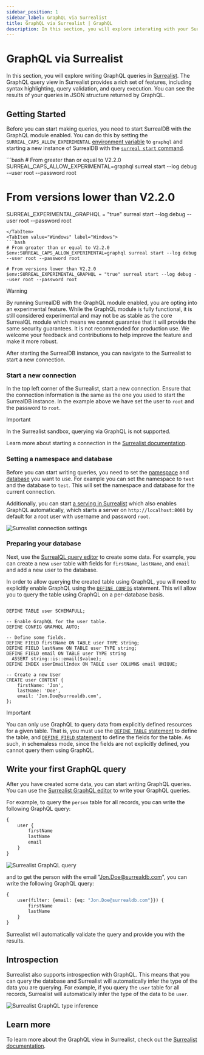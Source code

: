 ```yaml
---
sidebar_position: 1
sidebar_label: GraphQL via Surrealist
title: GraphQL via Surrealist | GraphQL
description: In this section, you will explore interating with your SurrealDB instance using GraphQL queries using Surrealist, the official query editor for SurrealDB. Surrealist is a powerful tool that allows you to write, execute, and visualize GraphQL queries in real-time.
---
```





# GraphQL via Surrealist

In this section, you will explore writing GraphQL queries in [Surrealist](https://surrealist.app/query). The GraphQL query view in Surrealist provides a rich set of features, including syntax highlighting, query validation, and query execution. You can see the results of your queries in JSON structure returned by GraphQL.

## Getting Started

Before you can start making queries, you need to start SurrealDB with the GraphQL module enabled. You can do this by setting the `SURREAL_CAPS_ALLOW_EXPERIMENTAL` [environment variable](/docs/surrealdb/cli/env) to `graphql` and starting a new instance of SurrealDB with the [`surreal start` command](/docs/surrealdb/cli/start).

<Tabs groupId="start-surreal">
<TabItem value="macOS" label="MacOS">
```bash
# From greater than or equal to V2.2.0
SURREAL_CAPS_ALLOW_EXPERIMENTAL=graphql surreal start --log debug --user root --password root

# From versions lower than V2.2.0
SURREAL_EXPERIMENTAL_GRAPHQL = "true" surreal start --log debug --user root --password root
```
</TabItem>
<TabItem value="Windows" label="Windows">
```bash
# From greater than or equal to V2.2.0
$env:SURREAL_CAPS_ALLOW_EXPERIMENTAL=graphql surreal start --log debug --user root --password root

# From versions lower than V2.2.0
$env:SURREAL_EXPERIMENTAL_GRAPHQL = "true" surreal start --log debug --user root --password root
```
</TabItem>
</Tabs>

> [!WARNING]
> By running SurrealDB with the GraphQL module enabled, you are opting into an experimental feature. While the GraphQL module is fully functional, it is still considered experimental and may not be as stable as the core SurrealQL module which means we cannot guarantee that it will provide the same security guarantees. It is not recommended for production use. We welcome your feedback and contributions to help improve the feature and make it more robust.

After starting the SurrealDB instance, you can navigate to the Surrealist to start a new connection.

### Start a new connection

In the top left corner of the Surrealist, start a new connection. Ensure that the connection information is the same as the one you used to start the SurrealDB instance. In the example above we have set the user to `root` and the password to `root`.

> [!IMPORTANT]
> In the Surrealist sandbox, querying via GraphQL is not supported.


Learn more about starting a connection in the [Surrealist documentation](/docs/surrealist/getting-started).

### Setting a namespace and database

Before you can start writing queries, you need to set the [namespace](/docs/surrealdb/introduction/concepts/namespace) and [database](/docs/surrealdb/introduction/concepts/database) you want to use. For example you can set the namespace to `test` and the database to `test`. This will set the namespace and database for the current connection.

Additionally, you can start [a serving in Surrealist](/docs/surrealist/concepts/local-database-serving) which also enables GraphQL automatically, which starts a server on `http://localhost:8000` by default for a root user with username and password `root`.

<Image
  alt="Surrealist connection settings"
  src={ImageConnection}
/>

### Preparing your database

Next, use the [SurrealQL query editor](/docs/surrealist/concepts/sending-queries) to create some data. For example, you can create a new `user` table with fields for `firstName`, `lastName`, and `email` and add a new user to the database.

In order to allow querying the created table using GraphQL, you will need to explicitly enable GraphQL using the [`DEFINE CONFIG`](/docs/surrealql/statements/define/config) statement. This will allow you to query the table using GraphQL on a per-database basis.

```surql title="Creating a user table"

DEFINE TABLE user SCHEMAFULL;

-- Enable GraphQL for the user table.
DEFINE CONFIG GRAPHQL AUTO;

-- Define some fields.
DEFINE FIELD firstName ON TABLE user TYPE string;
DEFINE FIELD lastName ON TABLE user TYPE string;
DEFINE FIELD email ON TABLE user TYPE string
  ASSERT string::is::email($value);
DEFINE INDEX userEmailIndex ON TABLE user COLUMNS email UNIQUE;

-- Create a new User
CREATE user CONTENT {
    firstName: 'Jon',
    lastName: 'Doe',
    email: 'Jon.Doe@surrealdb.com',
};
```

> [!IMPORTANT]
> You can only use GraphQL to query data from explicitly defined resources for a given table. That is, you must use the [`DEFINE TABLE` statement](/docs/surrealql/statements/define/table) to define the table, and [`DEFINE FIELD` statement](/docs/surrealql/statements/define/field) to define the fields for the table. As such, in schemaless mode, since the fields are not explicitly defined, you cannot query them using GraphQL.

## Write your first GraphQL query

After you have created some data, you can start writing GraphQL queries. You can use the [Surrealist GraphQL editor](https://surrealist.app/graphql) to write your GraphQL queries.

For example, to query the `person` table for all records, you can write the following GraphQL query:

```graphql
{
    user {
        firstName
        lastName
        email
    }
}
```

<Image
  alt="Surrealist GraphQL query"
  src={ImageQuerying}
/>

and to get the person with the email "Jon.Doe@surrealdb.com", you can write the following GraphQL query:

```graphql
{
    user(filter: {email: {eq: "Jon.Doe@surrealdb.com"}}) {
        firstName
        lastName
    }
}
```

Surrealist will automatically validate the query and provide you with the results.

## Introspection

Surrealist also supports introspection with GraphQL. This means that you can query the database and Surrealist will automatically infer the type of the data you are querying. For example, if you query the `user` table for all records, Surrealist will automatically infer the type of the data to be `user`.

<Image
  alt="Surrealist GraphQL type inference"
  src={ImageTypeInference}
/>

## Learn more

To learn more about the GraphQL view in Surrealist, check out the [Surrealist documentation](/docs/surrealist).
